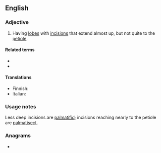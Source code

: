 ==English==

===Adjective===
{{en-adj}}

# {{lb|en|botany|of leaves}} Having [[lobe]]s with [[incision]]s that extend almost up, but not quite to the [[petiole]].

====Related terms====
* {{l|en|palmate}}
* {{l|en|pinnatisect}}

====Translations====
{{trans-top|leaf type}}
* Finnish: {{t|fi|sormiosainen}}
* Italian: {{t+|it|palmatosetto}}
{{trans-mid}}
{{trans-bottom}}

===Usage notes===
Less deep incisions are [[palmatifid]]; incisions reaching nearly to the petiole are [[palmatisect]].

===Anagrams===
* {{anagrams|en|a=aaceilmpstt|metaplastic}}